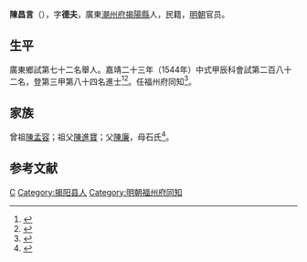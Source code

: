 {{Otheruses|other=名为陳昌言的其他人物|陳昌言}}
{{Otheruses|other=名为陈德夫的其他人物|陈德夫}}
{{明清人物信息框
| 姓名 = 陳昌言
| 原名 =
| 圖片名稱= 
| 圖片大小 =
| 圖片說明 = 
| 最高職務 =
| 國家 = 大明 
| 爵位 =
| 籍貫 = 廣東潮州府揭陽縣
| 族裔 = 
| 字號 = 
| 諡號 =
| 出生日期 = 生年不詳
| 出生地點 = <!---廣東潮州府揭陽縣--->
| 逝世日期 = 卒年不詳 
| 逝世地點 =
| 墓葬 =
| 配偶 = 
| 親屬 = 
| 出身 =
* 嘉靖二十三年甲辰科同進士出身
| 經歷 =
| 著作 =  
}}
'''陳昌言'''（{{bd|？||？|catIdx=}}），字'''德夫'''，廣東[[潮州府|潮州府]][[揭陽縣|揭陽縣]]人，民籍，[[明朝|明朝]]官员。

== 生平 ==
廣東鄉試第七十二名舉人。嘉靖二十三年（1544年）中式甲辰科會試第二百八十二名，登第三甲第八十四名進士<ref>{{Cite book|title=《皇明贡举考》卷五|author=[[张朝瑞|张朝瑞]]|publisher=《续修四库全书》史部第828册|year=|isbn=|location=|pages=}}</ref><ref>{{Cite book|title=贡举志五种 上|author=鲁小俊，江俊伟著|publisher=武汉大学出版社|year=2009|isbn=978-7-307-07043-1|location=武汉|pages=}}</ref>。任福州府同知<ref>{{cite news|title=明朝潮州府文进士名录|url=http://zt.czonline.net/2010wenhua/txcr/chaorendongtai/kejiao/2010-12-02/31625.html|accessdate=2013-08-07|newspaper=潮州热线|archive-url=https://web.archive.org/web/20131004220414/http://zt.czonline.net/2010wenhua/txcr/chaorendongtai/kejiao/2010-12-02/31625.html|archive-date=2013-10-04|dead-url=yes}}</ref>。

== 家族 ==
曾祖[[陳孟容|陳孟容]]；祖父[[陳進寶|陳進寶]]；父[[陳廉|陳廉]]，母石氏<ref>{{Cite book|title=天一阁藏明代科举录选刊 登科录 点校本|author=龚延明主编|publisher=宁波出版社|year=2016|isbn=978-7-5526-2320-8|location=宁波|pages=|quote=《天一閣藏明代科舉錄選刊.登科錄》之《嘉靖二十三年甲辰科進士登科錄》}}</ref>。

==参考文献==
{{reflist}}

{{嘉靖二十三年甲辰科殿試金榜}}

{{Authority control}}

{{DEFAULTSORT:}}
[[Category:陈姓|C]]
[[Category:揭阳县人|Category:揭阳县人]]
[[Category:明朝福州府同知|Category:明朝福州府同知]]


{{明朝官员小作品}}